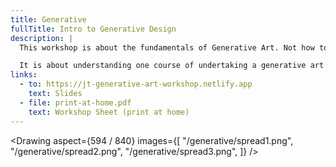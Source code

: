 ```yaml
---
title: Generative
fullTitle: Intro to Generative Design
description: |
  This workshop is about the fundamentals of Generative Art. Not how to create it practically, but how to create it theoretically.

  It is about understanding one course of undertaking a generative art piece, turning inputs into outputs via way of rules.
links:
  - to: https://jt-generative-art-workshop.netlify.app
    text: Slides
  - file: print-at-home.pdf
    text: Workshop Sheet (print at home)
---
```



<Title lined>Useful components</Title>

<Dice num="1" canIncrement />

<CoinFlip />

<Drawing
  aspect={594 / 840}
  images={[
    "/generative/spread1.png",
    "/generative/spread2.png",
    "/generative/spread3.png",
  ]}
/>
